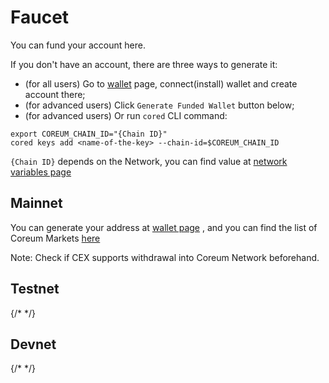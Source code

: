 # Faucet

You can fund your account here.

If you don't have an account, there are three ways to generate it:

-   (for all users) Go to <a href="/docs/tools/wallets" target="_blank" className="text-[#24cc8e] hover:text-[#1db07a] text-lg font-bold">wallet</a>
 page, connect(install) wallet and create account
    there;
-   (for advanced users) Click `Generate Funded Wallet` button below;
-   (for advanced users) Or run `cored` CLI command:

```
export COREUM_CHAIN_ID="{Chain ID}"
cored keys add <name-of-the-key> --chain-id=$COREUM_CHAIN_ID
```

`{Chain ID}` depends on the Network, you can find value at
<a href="/docs/tutorials/get-started/setup-cli" className="text-[#24cc8e] hover:text-[#1db07a] text-md font-bold">network variables page</a>


## Mainnet

You can generate your address at <a href="/docs/tools/wallets" className="text-[#24cc8e] hover:text-[#1db07a] text-md font-bold">wallet page</a>
, and you can find the list of Coreum
Markets <a href="https://coinmarketcap.com/currencies/coreum/markets/" target="_blank" rel="noopener noreferrer" className="text-[#24cc8e] hover:text-[#1db07a] text-md font-bold">here</a>


Note: Check if CEX supports withdrawal into Coreum Network beforehand.

## Testnet

{/* <Faucet chainId="coreum-testnet-1"/> */}

## Devnet

{/* <Faucet chainId="coreum-devnet-1"/> */}
